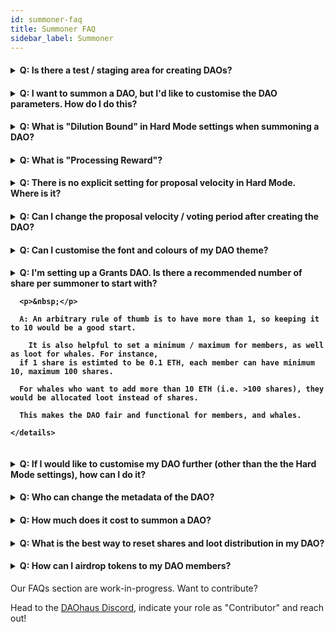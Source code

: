 ```yaml
---
id: summoner-faq
title: Summoner FAQ
sidebar_label: Summoner
---
```


  <h4>
    <details>
      <summary>Q: Is there a test / staging area for creating DAOs?</summary>
      <p>&nbsp;</p>
  
      A: Yes, DAOhaus is on Rinkeby and Kovan. It is also really cheap to test on xDAI.
    </details>
  </h4>


   <h4>
    <details>
      <summary>Q: I want to summon a DAO, but I'd like to customise the DAO parameters. How do I do this? </summary>
      <p>&nbsp;</p>
  
      A: You can switch to Hard mode and you'll be able to configure the parameters to meet your DAO needs.
    </details>
  </h4>

   <h4>
    <details>
      <summary>Q: What is "Dilution Bound" in Hard Mode settings when summoning a DAO?</summary>
      <p>&nbsp;</p>
  
      A: Dilution bound is a mechanism to handle edge cases where many members RageQuit, increasing the dilution of non-ragequit members. 
      This hasn't been used before, but 3 is usually good.
  
    </details>
  </h4>
  
  <h4>
    <details>
      <summary>Q: What is "Processing Reward"?</summary>
      <p>&nbsp;</p>
  
      A: The processing reward is a mechanism to incentivize members to actively process proposals and keep the proposal funnel clear.   
  
    </details>
  </h4>
  
  
 <h4>
  <details>
    <summary>Q: There is no explicit setting for proposal velocity in Hard Mode. Where is it?</summary>
    <p>&nbsp;</p>

    A: In Hard Mode, the voting period is equal to the proposal velocity.  So, at a default of 7200 seconds, it is 2 hours. If mutiple proposals are submitted at the same time, one proposal will enter into voting every 2 hours (first in, first out).  Therefore, with a shorter voting period you raise the upper limit for proposal velocity in your DAO.  

  </details>
  </h4>
  
  <h4>
    <details>
        <summary>Q: Can I change the proposal velocity / voting period after creating the DAO?</summary>
        <p>&nbsp;</p>
  
        A: Unfortunately, no. The alternative would be to upgrade your DAO, clone the members / shares and transfer the balances over to the new DAO.

    </details>
  </h4>

  <h4>
    <details>
        <summary>Q: Can I customise the font and colours of my DAO theme?</summary>
        <p>&nbsp;</p>
  
        A: Yes, you can customise the font and colours of your DAO theme through the "Custom Theme" app 

    </details>
  </h4>
  
  <h4>
    <details>
        <summary>Q: I'm setting up a Grants DAO. Is there a recommended number of share per summoner to start with?</summmary>

      <p>&nbsp;</p>
        
      A: An arbitrary rule of thumb is to have more than 1, so keeping it to 10 would be a good start. 

        It is also helpful to set a minimum / maximum for members, as well as loot for whales. For instance, 
      if 1 share is estimted to be 0.1 ETH, each member can have minimum 10, maximum 100 shares.

      For whales who want to add more than 10 ETH (i.e. >100 shares), they would be allocated loot instead of shares. 

      This makes the DAO fair and functional for members, and whales.

    </details>
  </h4>

<h4>
    <details>
        <summary>Q: If I would like to customise my DAO further (other than the the Hard Mode settings), how can I do it?</summary>

      <p>&nbsp;</p>
        
      A: The Hard Mode settings are the base settings of the DAO contract. Any other customisations will have to be done through a Minion.

    </details>
</h4>

<h4>
    <details>
        <summary>Q: Who can change the metadata of the DAO?</summary>

      <p>&nbsp;</p>
        
      A: Any DAO member with shares is able to customise the DAO's metadata. 

    </details>
</h4>

<h4>
    <details>
        <summary>Q: How much does it cost to summon a DAO?</summary>

      <p>&nbsp;</p>
        
      A: On ETH mainnet, it depends on the gas prices. On a side chain like xDAI or Polygon, it is almost free at around USD0.01

    </details>
</h4>


<h4>
    <details>
        <summary>Q: What is the best way to reset shares and loot distribution in my DAO?</summary>

      <p>&nbsp;</p>
        
      A: The easiest way is to summon a new DAO with the desired shares distribution.

    </details>
</h4>

<h4>
    <details>
        <summary>Q: How can I airdrop tokens to my DAO members?</summary>

      <p>&nbsp;</p>
        
      A: Using a minion, you can use Disperse.app or Multisender to send tokens to the list of members' addresses from the bank.

    </details>
</h4>

Our FAQs section are work-in-progress. Want to contribute? 

Head to the [DAOhaus Discord](https://discord.gg/bUd7HqMx), indicate your role as "Contributor" and reach out! 
